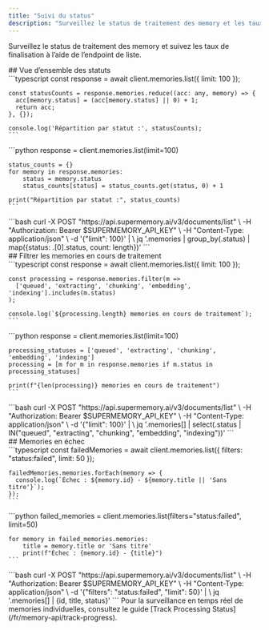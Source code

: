 ```yaml
---
title: "Suivi du status"
description: "Surveillez le status de traitement des memory et les taux de finalisation"
---
```


Surveillez le status de traitement des memory et suivez les taux de finalisation à l’aide de l’endpoint de liste.

<div id="status-overview">
  ## Vue d’ensemble des statuts
</div>

<Tabs>
  <Tab title="TypeScript">
    ```typescript
    const response = await client.memories.list({ limit: 100 });

    const statusCounts = response.memories.reduce((acc: any, memory) => {
      acc[memory.status] = (acc[memory.status] || 0) + 1;
      return acc;
    }, {});

    console.log('Répartition par statut :', statusCounts);
    ```
  </Tab>

  <Tab title="Python">
    ```python
    response = client.memories.list(limit=100)

    status_counts = {}
    for memory in response.memories:
        status = memory.status
        status_counts[status] = status_counts.get(status, 0) + 1

    print("Répartition par statut :", status_counts)
    ```
  </Tab>

  <Tab title="cURL">
    ```bash
    curl -X POST "https://api.supermemory.ai/v3/documents/list" \
      -H "Authorization: Bearer $SUPERMEMORY_API_KEY" \
      -H "Content-Type: application/json" \
      -d '{"limit": 100}' | \
      jq '.memories | group_by(.status) | map({status: .[0].status, count: length})'
    ```
  </Tab>
</Tabs>

<div id="filter-processing-memories">
  ## Filtrer les memories en cours de traitement
</div>

<Tabs>
  <Tab title="TypeScript">
    ```typescript
    const response = await client.memories.list({ limit: 100 });

    const processing = response.memories.filter(m =>
      ['queued', 'extracting', 'chunking', 'embedding', 'indexing'].includes(m.status)
    );

    console.log(`${processing.length} memories en cours de traitement`);
    ```
  </Tab>

  <Tab title="Python">
    ```python
    response = client.memories.list(limit=100)

    processing_statuses = ['queued', 'extracting', 'chunking', 'embedding', 'indexing']
    processing = [m for m in response.memories if m.status in processing_statuses]

    print(f"{len(processing)} memories en cours de traitement")
    ```
  </Tab>

  <Tab title="cURL">
    ```bash
    curl -X POST "https://api.supermemory.ai/v3/documents/list" \
      -H "Authorization: Bearer $SUPERMEMORY_API_KEY" \
      -H "Content-Type: application/json" \
      -d '{"limit": 100}' | \
      jq '.memories[] | select(.status | IN("queued", "extracting", "chunking", "embedding", "indexing"))'
    ```
  </Tab>
</Tabs>

<div id="failed-memories">
  ## Memories en échec
</div>

<Tabs>
  <Tab title="TypeScript">
    ```typescript
    const failedMemories = await client.memories.list({
      filters: "status:failed",
      limit: 50
    });

    failedMemories.memories.forEach(memory => {
      console.log(`Échec : ${memory.id} - ${memory.title || 'Sans titre'}`);
    });
    ```
  </Tab>

  <Tab title="Python">
    ```python
    failed_memories = client.memories.list(filters="status:failed", limit=50)

    for memory in failed_memories.memories:
        title = memory.title or 'Sans titre'
        print(f"Échec : {memory.id} - {title}")
    ```
  </Tab>

  <Tab title="cURL">
    ```bash
    curl -X POST "https://api.supermemory.ai/v3/documents/list" \
      -H "Authorization: Bearer $SUPERMEMORY_API_KEY" \
      -H "Content-Type: application/json" \
      -d '{"filters": "status:failed", "limit": 50}' | \
      jq '.memories[] | {id, title, status}'
    ```
  </Tab>
</Tabs>

<Note>
  Pour la surveillance en temps réel de memories individuelles, consultez le guide [Track Processing Status](/fr/memory-api/track-progress).
</Note>